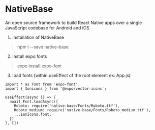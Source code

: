 # NativeBase
An open source framework to build React Native apps
over a single JavaScript codebase for Android and iOS.

1. installation of NativeBase
> npm i --save native-base

2. install expo fonts
> expo install expo-font

3. load fonts (within useEffect of the root element ex: App.js)
```JSX
import * as Font from 'expo-font';
import { Ionicons } from '@expo/vector-icons';

useEffect(async () => {
  await Font.loadAsync({
    Roboto: require('native-base/Fonts/Roboto.ttf'),
    Roboto_medium: require('native-base/Fonts/Roboto_medium.ttf'),
    ...Ionicons.font,
  })
}, [])
```

